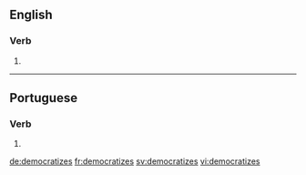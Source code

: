 ==English==

===Verb===
{{head|en|verb form}}

# {{en-third-person singular of|democratize}}

----

==Portuguese==

===Verb===
{{pt-verb-form}}

# {{pt-verb-form-of|democratizar}}

[[de:democratizes]]
[[fr:democratizes]]
[[sv:democratizes]]
[[vi:democratizes]]